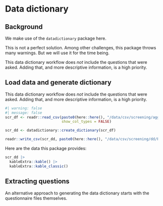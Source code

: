 # Data dictionary

## Background {-}

We make use of the `datadictionary` package here.

This is not a perfect solution.
Among other challenges, this package throws many warnings.
But we will use it for the time being.

::: {.callout-note}
This data dictionary workflow does _not_ include the questions that were
asked.
Adding that, and more descriptive information, is a high priority.
:::

## Load data and generate dictionary

::: {.callout-note}
This data dictionary workflow does _not_ include the questions that were
asked.
Adding that, and more descriptive information, is a high priority.
:::

```r
#| warning: false
#| message: false
scr_df <- readr::read_csv(paste0(here::here(), "/data/csv/screening/agg/PLAY-screening-datab-latest.csv"),
                          show_col_types = FALSE)

scr_dd <- datadictionary::create_dictionary(scr_df)

readr::write_csv(scr_dd, paste0(here::here(), "/data/csv/screening/dd/PLAY-screening-data-dictionary.csv"))
```

Here are the data this package provides:

```r
scr_dd |>
  kableExtra::kable() |>
  kableExtra::kable_classic()
```

## Extracting questions

An alternative approach to generating the data dictionary starts with the
questionnaire files themselves.

